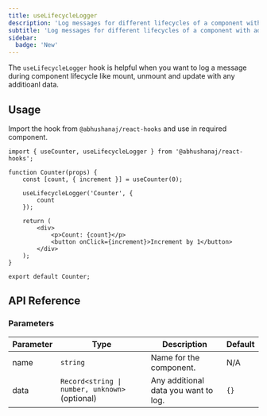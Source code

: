 ```yaml
---
title: useLifecycleLogger
description: 'Log messages for different lifecycles of a component with additional data.'
subtitle: 'Log messages for different lifecycles of a component with additional data.'
sidebar:
  badge: 'New'
---
```



The `useLifecycleLogger` hook is helpful when you want to log a message during component lifecycle like mount, unmount and update with any additioanl data.

<DemoWrapper title="useLifecycleLogger">
	<Example client:load />
</DemoWrapper>

## Usage

Import the hook from `@abhushanaj/react-hooks` and use in required component.

```tsx title="./src/Counter.tsx" ins={1, 6-8} mark="useLifecycleLogger"
import { useCounter, useLifecycleLogger } from '@abhushanaj/react-hooks';

function Counter(props) {
	const [count, { increment }] = useCounter(0);

	useLifecycleLogger('Counter', {
		count
	});

	return (
		<div>
			<p>Count: {count}</p>
			<button onClick={increment}>Increment by 1</button>
		</div>
	);
}

export default Counter;
```

## API Reference

### Parameters

| Parameter | Type                                           | Description                          | Default |
| --------- | ---------------------------------------------- | ------------------------------------ | ------- |
| name      | `string`                                       | Name for the component.              | N/A     |
| data      | `Record<string \| number, unknown>` (optional) | Any additional data you want to log. | `{}`    |
